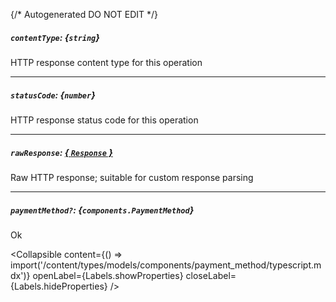 {/* Autogenerated DO NOT EDIT  */}

##### `contentType`: *{`string`}*
HTTP response content type for this operation

---
##### `statusCode`: *{`number`}*
HTTP response status code for this operation

---
##### `rawResponse`: [*{ `Response` }*](https://developer.mozilla.org/en-US/docs/Web/API/Response)
Raw HTTP response; suitable for custom response parsing

---
##### `paymentMethod?`: *{`components.PaymentMethod`}*
Ok

<Collapsible content={() => import('/content/types/models/components/payment_method/typescript.mdx')} openLabel={Labels.showProperties} closeLabel={Labels.hideProperties} />



